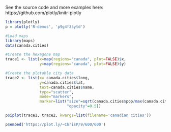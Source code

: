 See the source code and more examples here: https://github.com/plotly/knitr-plotly

```r
library(plotly)
p = plotly('R-demos', 'p9g4f35ytd')
```

```r
#Load maps
library(maps)
data(canada.cities)

#Create the hexagone map
trace1 <- list(x=map(regions="canada", plot=FALSE)$x, 
               y=map(regions="canada", plot=FALSE)$y)

#Create the plotable city data
trace2 <- list(x= canada.cities$long, 
               y=canada.cities$lat,
               text=canada.cities$name,
               type="scatter",
               mode="markers",
               marker=list("size"=sqrt(canada.cities$pop/max(canada.cities$pop))*100,
                           "opacity"=0.5))
```

```r
p$iplot(trace1, trace2, kwargs=list(filename='canadian cities'))
```

```r
p$embed('https://plot.ly/~ChrisP/9/600/600')
```

